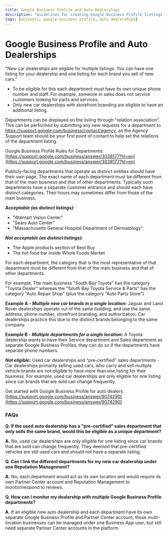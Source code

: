 ```yaml
---
title: Google Business Profile and Auto Dealerships
description: "Guidelines for creating Google Business Profile listings for auto dealerships"
tags: [accounts, google business profile, auto dealerships]
---
```


# Google Business Profile and Auto Dealerships

"New car dealerships are eligible for multiple listings. You can have one listing for your dealership and one listing for each brand you sell of new cars."

- To be eligible for this each department must have its own unique phone number and staff. For example, someone in sales does not service customers looking for parts and services.
- Only new car dealerships with storefront branding are eligible to have an additional listing.

Departments can be displayed on the listing through "relation association". This can be performed by submitting any new requests for a department to https://support.google.com/business/contact/agency, as the Agency Support team should be your first point of contact to help set the relations of the department listing.

Google Business Profile Rules for Departments: [https://support.google.com/business/answer/3038177?hl=en](https://support.google.com/business/answer/3038177?hl=en)

Publicly-facing departments that operate as distinct entities should have their own page. The exact name of each department must be different from that of the main business and that of other departments. Typically such departments have a separate customer entrance and should each have distinct categories. Their hours may sometimes differ from those of the main business.

***Acceptable (as distinct listings):***

- "Walmart Vision Center"
- "Sears Auto Center"
- "Massachusetts General Hospital Department of Dermatology"

***Not acceptable (as distinct listings):***

- The Apple products section of Best Buy
- The hot food bar inside Whole Foods Market

For each department, the category that is the most representative of that department must be different from that of the main business and that of other departments.

For example, The main business "South Bay Toyota" has the category "Toyota Dealer" whereas the "South Bay Toyota Service & Parts" has the category "Auto Repair Shop" (plus the category "Auto Parts Store")

**Example A** ***- Multiple new car brands in a single location:*** Jaguar and Land Rover dealerships operate out of the same building, and use the same address, phone number, storefront branding, and authorization. Car dealerships practice this due to the distinct brands belonging to the same company.

**Example B** ***- Multiple departments for a single location:*** A Toyota dealership wants to have their Service department and Sales department as separate Google Business Profiles, they can do so if the departments have separate phone numbers.

***Not eligible:*** Used car dealerships and "pre-certified" sales departments - Car dealerships primarily selling used cars, who carry and sell multiple vehicle brands are not eligible to have more than one listing for their business. For example, used car dealerships are only eligible for one listing since car brands that are sold can change frequently.

Get started with Google Business Profile for auto dealers: [https://support.google.com/business/answer/9074290](https://support.google.com/business/answer/9074290)

### **FAQs**

**Q. If the used auto dealership has a "pre-certified" sales department that only sells the same brand, would this be eligible as a unique department?**

**A.** No, used car dealerships are only eligible for one listing since car brands that are sold can change frequently. They deemed that pre-certified vehicles are still used cars and should not have a separate listing.

**Q. Can I link the different departments for my new car dealership under one Reputation Management?**

**A.** No, each department would act as its own location and would require its own Partner Center account and Reputation Management to monitor/respond to reviews.

**Q. How can I monitor my dealership with multiple Google Business Profile departments?**

**A**. If an eligible new auto dealership and each department have its own separate Google Business Profile and Partner Center account, those multi-location businesses can be managed under one Business App user, but still need separate Partner Center accounts in the platform.